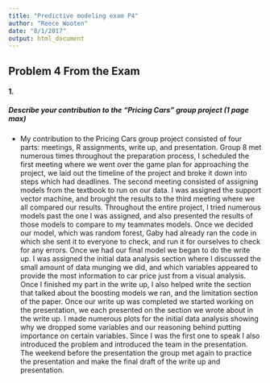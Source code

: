 ```yaml
---
title: "Predictive modeling exam P4"
author: "Reece Wooten"
date: "8/1/2017"
output: html_document
---
```



## Problem 4 From the Exam
#### 1.
##### Describe your contribution to the “Pricing Cars” group project (1 page max)
* My contribution to the Pricing Cars group project consisted of four parts: meetings, R assignments, write up, and presentation. Group 8 met numerous times throughout the preparation process, I scheduled the first meeting where we went over the game plan for approaching the project, we laid out the timeline of the project and broke it down into steps which had deadlines. The second meeting consisted of assigning models from the textbook to run on our data. I was assigned the support vector machine, and brought the results to the third meeting where we all compared our results. Throughout the entire project, I tried numerous models past the one I was assigned, and also presented the results of those models to compare to my teammates models. Once we decided our model, which was random forest, Gaby had already ran the code in which she sent it to everyone to check, and run it for ourselves to check for any errors. Once we had our final model we began to do the write up. I was assigned the initial data analysis section where I discussed the small amount of data munging we did, and which variables appeared to provide the most information to car price just from a visual analysis. Once I finished my part in the write up, I also helped write the section that talked about the boosting models we ran, and the limitation section of the paper. Once our write up was completed we started working on the presentation, we each presented on the section we wrote about in the write up. I made numerous plots for the initial data analysis showing why we dropped some variables and our reasoning behind putting importance on certain variables. Since I was the first one to speak I also introduced the problem and introduced the team in the presentation. The weekend before the presentation the group met again to practice the presentation and make the final draft of the write up and presentation. 